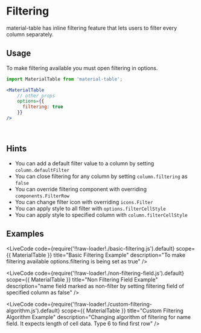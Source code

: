 
# Filtering

material-table has inline filtering feature that lets users to filter every column separately.

## Usage

To make filtering available you must open filtering in options.

```jsx
import MaterialTable from 'material-table';

<MaterialTable
    // other props
    options={{
      filtering: true
    }}
/>
```

<br />

## Hints 

* You can add a default filter value to a column by setting `column.defaultFilter`
* You can close filtering for any column by setting `column.filtering` as `false`
* You can override filtering component with overriding `components.FilterRow`
* You can change filter icon with overriding `icons.Filter`
* You can apply style to all filter with `options.filterCellStyle`
* You can apply style to specified column with `column.filterCellStyle`

## Examples

<LiveCode
    code={require('!!raw-loader!./basic-filtering.js').default}
    scope={{ MaterialTable }}
    title="Basic Filtering Example"
    description="To make filtering available options.filtering is being set as true"
/>

<LiveCode
    code={require('!!raw-loader!./non-filtering-field.js').default}
    scope={{ MaterialTable }}
    title="Non Filtering Field Example"
    description="name field marked as non-filter by setting filtering field of specified column as false"
/>

<LiveCode
    code={require('!!raw-loader!./custom-filtering-algorithm.js').default}
    scope={{ MaterialTable }}
    title="Custom Filtering Algorithm Example"
    description="Changing algorithm of filtering for name field. It expects length of cell data. Type 6 to find first row"
/>